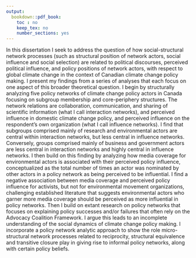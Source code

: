 ```yaml
---
output:
  bookdown::pdf_book:
    toc : no
    keep_tex: no
    number_sections: yes
---
```


<!-- Remember, It can't be longer than 350 words! -->
In this dissertation I seek to address the question of how social-structural network processes (such as structural position of network actors, social influence and social selection) are related to political discourses, perceived political influence, and policy positions of network actors, with respect to global climate change in the context of Canadian climate change policy making. I present my findings from a series of analyses that each focus on one aspect of this broader theoretical question. I begin by structurally analyzing five policy networks of climate change policy actors in Canada focusing on subgroup membership and core-periphery structures. The network relations are collaboration, communication, and sharing of scientific information (what I call interaction networks), and perceived influence in domestic climate change policy, and perceived influence on the respondent’s own organization (what I call influence networks). I find that subgroups comprised mainly of research and environmental actors are central within interaction networks, but less central in influence networks. Conversely, groups comprised mainly of business and government actors are less central in interaction networks and highly central in influence networks. I then build on this finding by analyzing how media coverage for environmental actors is associated with their perceived policy influence, conceptualized as the total number of times an actor was nominated by other actors in a policy network as being perceived to be influential. I find a negative association between media coverage and perceived policy influence for activists, but not for environmental movement organizations, challenging established literature that suggests environmental actors who garner more media coverage should be perceived as more influential in policy networks. Then I build on extant research on policy networks that focuses on explaining policy successes and/or failures that often rely on the Advocacy Coalition Framework. I argue this leads to an incomplete understanding of the social dynamics of climate change policy making. I incorporate a policy network analytic approach to show the role micro-structural network processes related to reciprocity, structural equivalence and transitive closure play in giving rise to informal policy networks, along with certain policy beliefs.